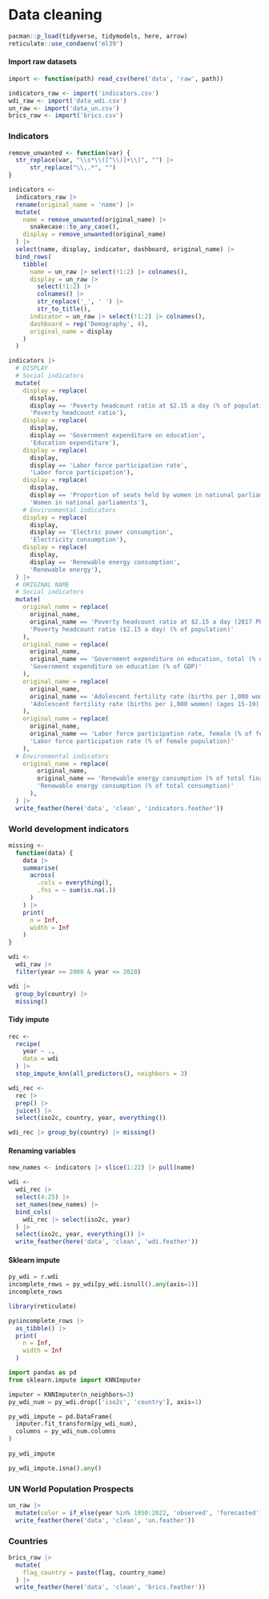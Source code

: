 # Data cleaning

```r
pacman::p_load(tidyverse, tidymodels, here, arrow)
reticulate::use_condaenv('ml39')
```

#### Import raw datasets

```r
import <- function(path) read_csv(here('data', 'raw', path))

indicators_raw <- import('indicators.csv')
wdi_raw <- import('data_wdi.csv')
un_raw <- import('data_un.csv')
brics_raw <- import('brics.csv')
```

### Indicators

```r
remove_unwanted <- function(var) {
  str_replace(var, "\\s*\\([^\\)]+\\)", "") |> 
      str_replace("\\,.*", "") 
}

indicators <- 
  indicators_raw |> 
  rename(original_name = 'name') |> 
  mutate(
    name = remove_unwanted(original_name) |> 
      snakecase::to_any_case(),
    display = remove_unwanted(original_name)
  ) |> 
  select(name, display, indicator, dashboard, original_name) |> 
  bind_rows(
    tibble(
      name = un_raw |> select(!1:2) |> colnames(),
      display = un_raw |> 
        select(!1:2) |> 
        colnames() |> 
        str_replace('_', ' ') |> 
        str_to_title(),
      indicator = un_raw |> select(!1:2) |> colnames(),
      dashboard = rep('Demography', 4),
      original_name = display
    )
  )
```

```r
indicators |> 
  # DISPLAY
  # Social indicators
  mutate(
    display = replace(
      display,
      display == 'Poverty headcount ratio at $2.15 a day (% of population)',
      'Poverty headcount ratio'),
    display = replace(
      display,
      display == 'Government expenditure on education',
      'Education expenditure'),
    display = replace(
      display,
      display == 'Labor force participation rate',
      'Labor force participation'),
    display = replace(
      display,
      display == 'Proportion of seats held by women in national parliaments',
      'Women in national parliaments'),
    # Environmental indicators
    display = replace(
      display,
      display == 'Electric power consumption',
      'Electricity consumption'),
    display = replace(
      display,
      display == 'Renewable energy consumption',
      'Renewable energy'),
  ) |> 
  # ORIGINAL NAME
  # Social indicators
  mutate(
    original_name = replace(
      original_name,
      original_name == 'Poverty headcount ratio at $2.15 a day (2017 PPP) (% of population)',
      'Poverty headcount ratio ($2.15 a day) (% of population)'
    ),
    original_name = replace(
      original_name,
      original_name == 'Government expenditure on education, total (% of GDP)',
      'Government expenditure on education (% of GDP)'
    ),
    original_name = replace(
      original_name,
      original_name == 'Adolescent fertility rate (births per 1,000 women ages 15-19)',
      'Adolescent fertility rate (births per 1,000 women) (ages 15-19)'
    ),
    original_name = replace(
      original_name,
      original_name == 'Labor force participation rate, female (% of female population ages 15+)',
      'Labor force participation rate (% of female population)'
    ),
  # Environmental indicators
    original_name = replace(
        original_name,
        original_name == 'Renewable energy consumption (% of total final energy consumption)',
        'Renewable energy consumption (% of total consumption)'
      ),
  ) |> 
  write_feather(here('data', 'clean', 'indicators.feather'))
```

### World development indicators

```r
missing <- 
  function(data) {
    data |> 
    summarise(
      across(
        .cols = everything(),
        .fns = ~ sum(is.na(.))
      )
    ) |> 
    print(
      n = Inf,
      width = Inf
    )
}
```

```r
wdi <- 
  wdi_raw |> 
  filter(year >= 2000 & year <= 2020)

wdi |> 
  group_by(country) |> 
  missing()
```

#### Tidy impute

```r
rec <- 
  recipe(
    year ~ .,
    data = wdi
  ) |> 
  step_impute_knn(all_predictors(), neighbors = 3)

wdi_rec <- 
  rec |> 
  prep() |> 
  juice() |> 
  select(iso2c, country, year, everything())

wdi_rec |> group_by(country) |> missing()
```

#### Renaming variables

```r
new_names <- indicators |> slice(1:22) |> pull(name)

wdi <- 
  wdi_rec |> 
  select(4:25) |> 
  set_names(new_names) |> 
  bind_cols(
    wdi_rec |> select(iso2c, year)
  ) |> 
  select(iso2c, year, everything()) |> 
  write_feather(here('data', 'clean', 'wdi.feather'))
```

#### Sklearn impute

```python
py_wdi = r.wdi
incomplete_rows = py_wdi[py_wdi.isnull().any(axis=1)]
incomplete_rows
```

```r
library(reticulate)

py$incomplete_rows |> 
  as_tibble() |> 
  print(
    n = Inf,
    width = Inf
  )
```

```python
import pandas as pd
from sklearn.impute import KNNImputer

imputer = KNNImputer(n_neighbors=3)
py_wdi_num = py_wdi.drop(['iso2c', 'country'], axis=1)

py_wdi_impute = pd.DataFrame(
  imputer.fit_transform(py_wdi_num), 
  columns = py_wdi_num.columns
)
  
py_wdi_impute
```

```python
py_wdi_impute.isna().any()
```

### UN World Population Prospects

```r
un_raw |> 
  mutate(color = if_else(year %in% 1950:2022, 'observed', 'forecasted')) |> 
  write_feather(here('data', 'clean', 'un.feather'))
```

### Countries

```r
brics_raw |> 
  mutate(
    flag_country = paste(flag, country_name)
  ) |> 
  write_feather(here('data', 'clean', 'brics.feather'))
```
